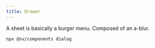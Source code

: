 ```yaml
---
title: Drawer
---
```


A sheet is basically a burger menu. Composed of an a-blur.


<Pills>
  <Atrium label="a-track" href="/atrium/elements/a-track" />
  <Atrium label="a-adaptive" href="/atrium/elements/a-adaptive" />
</Pills>

```bash
npx @sv/components dialog
```

<Example title="Example" code={DrawerDemoRaw}>
  <DrawerDemo client:load />
</Example>
